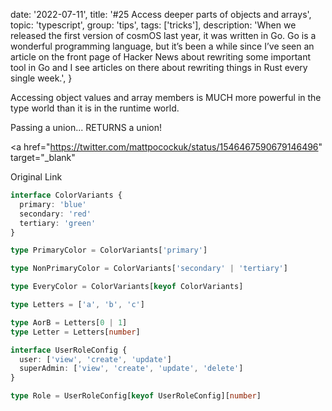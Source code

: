 
  date: '2022-07-11',
  title: '#25 Access deeper parts of objects and arrays',
  topic: 'typescript',
  group: 'tips',
  tags: ['tricks'],
  description:
    'When we released the first version of cosmOS last year, it was written in Go. Go is a wonderful programming language, but it’s been a while since I’ve seen an article on the front page of Hacker News about rewriting some important tool in Go and I see articles on there about rewriting things in Rust every single week.',
}


Accessing object values and array members is MUCH more powerful in the type world than it is in the runtime world.

Passing a union... RETURNS a union!

<a
  href="https://twitter.com/mattpocockuk/status/1546467590679146496"
  target="_blank"
>
  Original Link
</a>

```ts
interface ColorVariants {
  primary: 'blue'
  secondary: 'red'
  tertiary: 'green'
}

type PrimaryColor = ColorVariants['primary']

type NonPrimaryColor = ColorVariants['secondary' | 'tertiary']

type EveryColor = ColorVariants[keyof ColorVariants]

type Letters = ['a', 'b', 'c']

type AorB = Letters[0 | 1]
type Letter = Letters[number]

interface UserRoleConfig {
  user: ['view', 'create', 'update']
  superAdmin: ['view', 'create', 'update', 'delete']
}

type Role = UserRoleConfig[keyof UserRoleConfig][number]
```
